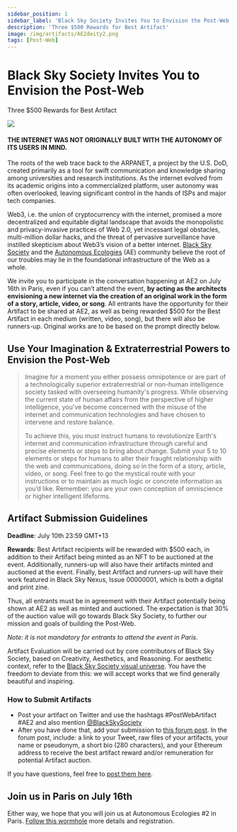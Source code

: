 ```yaml
---
sidebar_position: 1
sidebar_label: 'Black Sky Society Invites You to Envision the Post-Web'
description: 'Three $500 Rewards for Best Artifact'
image: /img/artifacts/AE2deity2.png
tags: [Post-Web]
---
```




# Black Sky Society Invites You to Envision the Post-Web
<span class="doc-subtitle">Three $500 Rewards for Best Artifact</span>
<ImgUp className="img-up" />
<div class="header"><img src={Header} /></div>
<ImgDown className="img-down" />

#### THE INTERNET WAS NOT ORIGINALLY BUILT WITH THE AUTONOMY OF ITS USERS IN MIND.

The roots of the web trace back to the ARPANET, a project by the U.S. DoD, created primarily as a tool for swift communication and knowledge sharing among universities and research institutions. As the internet evolved from its academic origins into a commercialized platform, user autonomy was often overlooked, leaving significant control in the hands of ISPs and major tech companies. 

Web3, i.e. the union of cryptocurrency with the internet, promised a more decentralized and equitable digital landscape that avoids the monopolistic and privacy-invasive practices of Web 2.0, yet incessant legal obstacles, multi-million dollar hacks, and the threat of pervasive surveillance have instilled skepticism about Web3’s vision of a better internet. [Black Sky Society](https://www.blacksky.network/) and the [Autonomous Ecologies](https://autonomousecologies.xyz/) (AE) community believe the root of our troubles may lie in the foundational infrastructure of the Web as a whole. 

We invite you to participate in the conversation happening at AE2 on July 16th in Paris, even if you can’t attend the event, **by acting as the architects envisioning a new internet via the creation of an original work in the form of a story, article, video, or song**. All entrants have the opportunity for their Artifact to be shared at AE2, as well as being rewarded $500 for the Best Artifact in each medium (written, video, song), but there will also be runners-up. Original works are to be based on the prompt directly below.  


## Use Your Imagination & Extraterrestrial Powers to Envision the Post-Web 

> Imagine for a moment you either possess omnipotence or are part of a technologically superior extraterrestrial or non-human intelligence society tasked with overseeing humanity's progress. While observing the current state of human affairs from the perspective of higher intelligence, you’ve become concerned with the misuse of the internet and communication technologies and have chosen to intervene and restore balance. 
>
> To achieve this, you must instruct humans to revolutionize Earth's internet and communication infrastructure through careful and precise elements or steps to bring about change. Submit your 5 to 10 elements or steps for humans to alter their fraught relationship with the web and communications, doing so in the form of a story, article, video, or song. Feel free to go the mystical route with your instructions or to maintain as much logic or concrete information as you’d like. Remember: you are your own conception of omniscience or higher intelligent lifeforms. 

## Artifact Submission Guidelines

**Deadline**: July 10th 23:59 GMT+13

**Rewards**: Best Artifact recipients will be rewarded with $500 each, in addition to their Artifact being minted as an NFT to be auctioned at the event. Additionally, runners-up will also have their artifacts minted and auctioned at the event. Finally, best Artifact and runners-up will have their work featured in Black Sky Nexus, Issue 00000001, which is both a digital and print zine.

Thus, all entrants must be in agreement with their Artifact potentially being shown at AE2 as well as minted and auctioned. The expectation is that 30% of the auction value will go towards Black Sky Society, to further our mission and goals of building the Post-Web. 
 
*Note: it is not mandatory for entrants to attend the event in Paris.*

Artifact Evaluation will be carried out by core contributors of Black Sky Society, based on Creativity, Aesthetics, and Reasoning. For aesthetic context, refer to the [Black Sky Society visual universe](https://gamma.app/docs/Black-Sky-Society-op9oaaf2zvt6caj). You have the freedom to deviate from this: we will accept works that we find generally beautiful and inspiring.


### How to Submit Artifacts
* Post your artifact on Twitter and use the hashtags #PostWebArtifact #AE2 and also mention [@BlackSkySociety](https://twitter.com/BlackSkySociety)
* After you have done that, add your submission to [this forum post](https://forum.blacksky.network/t/envision-the-post-web-artifact-submission). In the forum post, include: a link to your Tweet, raw files of your artifacts, your name or pseudonym, a short bio (280 characters),  and your Ethereum address to receive the best artifact reward and/or remuneration for potential Artifact auction.

If you have questions, feel free to [post them here](https://forum.blacksky.network/t/envision-the-post-web-questions-answers/22).

## Join us in Paris on July 16th
Either way, we hope that you will join us at Autonomous Ecologies #2 in Paris. [Follow this wormhole](https://autonomousecologies.xyz/) more details and registration.

